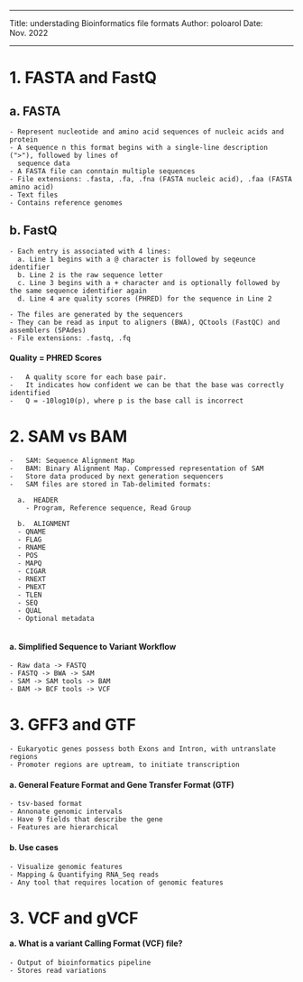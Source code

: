 ------------------------------------------------------------------------

Title: understading Bioinformatics file formats Author: poloarol Date: Nov. 2022

------------------------------------------------------------------------

# 1. FASTA and FastQ

## a. FASTA

    - Represent nucleotide and amino acid sequences of nucleic acids and protein
    - A sequence n this format begins with a single-line description (">"), followed by lines of
      sequence data
    - A FASTA file can conntain multiple sequences
    - File extensions: .fasta, .fa, .fna (FASTA nucleic acid), .faa (FASTA amino acid)
    - Text files
    - Contains reference genomes

## b. FastQ

    - Each entry is associated with 4 lines:
      a. Line 1 begins with a @ character is followed by seqeunce identifier
      b. Line 2 is the raw sequence letter
      c. Line 3 begins with a + character and is optionally followed by the same sequence identifier again
      d. Line 4 are quality scores (PHRED) for the sequence in Line 2

    - The files are generated by the sequencers
    - They can be read as input to aligners (BWA), QCtools (FastQC) and assemblers (SPAdes)
    - File extensions: .fastq, .fq

#### Quality = PHRED Scores

    -   A quality score for each base pair.
    -   It indicates how confident we can be that the base was correctly identified
    -   Q = -10log10(p), where p is the base call is incorrect

# 2. SAM vs BAM

    -   SAM: Sequence Alignment Map
    -   BAM: Binary Alignment Map. Compressed representation of SAM
    -   Store data produced by next generation sequencers
    -   SAM files are stored in Tab-delimited formats:

      a.  HEADER
        - Program, Reference sequence, Read Group
        
      b.  ALIGNMENT
      - QNAME
      - FLAG
      - RNAME
      - POS
      - MAPQ
      - CIGAR
      - RNEXT
      - PNEXT
      - TLEN
      - SEQ
      - QUAL
      - Optional metadata
      
#### a. Simplified Sequence to Variant Workflow
    - Raw data -> FASTQ
    - FASTQ -> BWA -> SAM
    - SAM -> SAM tools -> BAM
    - BAM -> BCF tools -> VCF
    

# 3. GFF3 and GTF
    - Eukaryotic genes possess both Exons and Intron, with untranslate regions
    - Promoter regions are uptream, to initiate transcription

#### a. General Feature Format  and Gene Transfer Format (GTF)
    - tsv-based format
    - Annonate genomic intervals
    - Have 9 fields that describe the gene
    - Features are hierarchical
    
#### b. Use cases
    - Visualize genomic features
    - Mapping & Quantifying RNA_Seq reads
    - Any tool that requires location of genomic features


# 3. VCF and gVCF

#### a. What is a variant Calling Format (VCF) file?
    - Output of bioinformatics pipeline
    - Stores read variations
    
    
    
    
    
    
    
    
    
    
    
    
    
    
    